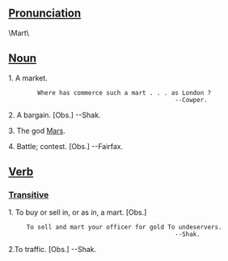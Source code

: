 ==[[Pronunciation]]==
\Mart\

==[[Noun]]==

1. A market.

         Where has commerce such a mart . . . as London ?
                                               --Cowper.

2. A bargain. [Obs.] --Shak.

3. The god [[w:Mars_(god)|Mars]].

4. Battle; contest. [Obs.] --Fairfax.

==[[Verb]]==

===[[Transitive]]===


1. To buy or sell in, or as in, a mart. [Obs.]

      To sell and mart your officer for gold To undeservers.
                                               --Shak.

2.To traffic. [Obs.] --Shak.